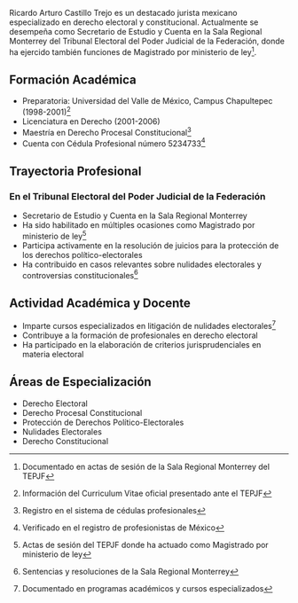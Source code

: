 Ricardo Arturo Castillo Trejo es un destacado jurista mexicano especializado en derecho electoral y constitucional. Actualmente se desempeña como Secretario de Estudio y Cuenta en la Sala Regional Monterrey del Tribunal Electoral del Poder Judicial de la Federación, donde ha ejercido también funciones de Magistrado por ministerio de ley[^1].

## Formación Académica

- Preparatoria: Universidad del Valle de México, Campus Chapultepec (1998-2001)[^2]
- Licenciatura en Derecho (2001-2006)
- Maestría en Derecho Procesal Constitucional[^3]
- Cuenta con Cédula Profesional número 5234733[^4]

## Trayectoria Profesional

### En el Tribunal Electoral del Poder Judicial de la Federación

- Secretario de Estudio y Cuenta en la Sala Regional Monterrey
- Ha sido habilitado en múltiples ocasiones como Magistrado por ministerio de ley[^5]
- Participa activamente en la resolución de juicios para la protección de los derechos político-electorales
- Ha contribuido en casos relevantes sobre nulidades electorales y controversias constitucionales[^6]

## Actividad Académica y Docente

- Imparte cursos especializados en litigación de nulidades electorales[^7]
- Contribuye a la formación de profesionales en derecho electoral
- Ha participado en la elaboración de criterios jurisprudenciales en materia electoral

## Áreas de Especialización

- Derecho Electoral
- Derecho Procesal Constitucional
- Protección de Derechos Político-Electorales
- Nulidades Electorales
- Derecho Constitucional

[^1]: Documentado en actas de sesión de la Sala Regional Monterrey del TEPJF
[^2]: Información del Curriculum Vitae oficial presentado ante el TEPJF
[^3]: Registro en el sistema de cédulas profesionales
[^4]: Verificado en el registro de profesionistas de México
[^5]: Actas de sesión del TEPJF donde ha actuado como Magistrado por ministerio de ley
[^6]: Sentencias y resoluciones de la Sala Regional Monterrey
[^7]: Documentado en programas académicos y cursos especializados
